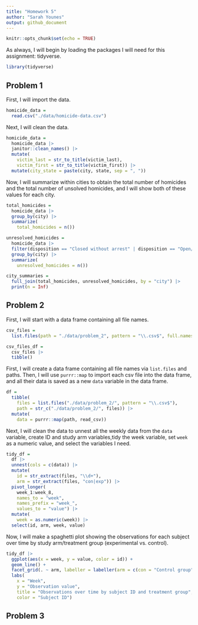 ```yaml
---
title: "Homework 5"
author: "Sarah Younes"
output: github_document
---
```


```r
knitr::opts_chunk$set(echo = TRUE)
```

As always, I will begin by loading the packages I will need for this assignment: tidyverse.

```r
library(tidyverse)
```

## Problem 1

First, I will import the data.

```r
homicide_data =
  read.csv("./data/homicide-data.csv")
```

Next, I will clean the data.

```r
homicide_data =
  homicide_data |>
  janitor::clean_names() |>
  mutate(
    victim_last = str_to_title(victim_last),
    victim_first = str_to_title(victim_first)) |>
  mutate(city_state = paste(city, state, sep = ", "))
```

Now, I will summarize within cities to obtain the total number of homicides and the total number of unsolved homicides, and I will show both of these values for each city.

```r
total_homicides =
  homicide_data |>
  group_by(city) |>
  summarize(
    total_homicides = n())

unresolved_homicides =
  homicide_data |>
  filter(disposition == "Closed without arrest" | disposition == "Open/No arrest") |>
  group_by(city) |>
  summarize(
    unresolved_homicides = n())

city_summaries =
  full_join(total_homicides, unresolved_homicides, by = "city") |>
  print(n = Inf)
```

## Problem 2

First, I will start with a data frame containing all file names.

```r
csv_files =
  list.files(path = "./data/problem_2", pattern = "\\.csv$", full.names = TRUE)

csv_files_df =
  csv_files |>
  tibble()
```

First, I will create a data frame containing all file names via `list.files` and paths. Then, I will use `purrr::map` to import each csv file into the data frame, and all their data is saved as a new `data` variable in the data frame.

```r
df =
  tibble(
    files = list.files("./data/problem_2/", pattern = "\\.csv$"),
    path = str_c("./data/problem_2/", files)) |>
  mutate(
    data = purrr::map(path, read_csv))
```

Next, I will clean the data to unnest all the weekly data from the `data` variable, create ID and study arm variables,tidy the week variable, set `week` as a numeric value, and select the variables I need.

```r
tidy_df =
  df |>
  unnest(cols = c(data)) |>
  mutate(
    id = str_extract(files, "\\d+"),
    arm = str_extract(files, "con|exp")) |>
  pivot_longer(
    week_1:week_8,
    names_to = "week",
    names_prefix = "week_",
    values_to = "value") |>
  mutate(
    week = as.numeric(week)) |>
  select(id, arm, week, value)
```

Now, I will make a spaghetti plot showing the observations for each subject over time by study arm/treatment group (experimental vs. control).

```r
tidy_df |>
  ggplot(aes(x = week, y = value, color = id)) +
  geom_line() +
  facet_grid(. ~ arm, labeller = labeller(arm = c(con = "Control group", exp = "Experimental group"))) +
  labs(
    x = "Week",
    y = "Observation value",
    title = "Observations over time by subject ID and treatment group",
    color = "Subject ID")
```

## Problem 3